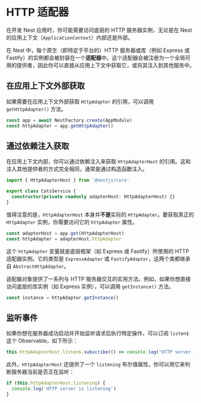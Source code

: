 # HTTP 适配器

在开发 Nest 应用时，你可能需要访问底层的 HTTP 服务器实例，无论是在 Nest 的应用上下文（`ApplicationContext`）内部还是外部。

在 Nest 中，每个原生（即特定于平台的）HTTP 服务器或库（例如 Express 或 Fastify）的实例都会被封装在一个**适配器**中。这个适配器会被注册为一个全局可用的提供者，因此你可以直接从应用上下文中获取它，或将其注入到其他服务中。

## 在应用上下文外部获取

如果需要在应用上下文外部获取 `HttpAdapter` 的引用，可以调用 `getHttpAdapter()` 方法。

```ts
const app = await NestFactory.create(AppModule)
const httpAdapter = app.getHttpAdapter()
```

## 通过依赖注入获取

在应用上下文内部，你可以通过依赖注入来获取 `HttpAdapterHost` 的引用。这和注入其他提供者的方式完全相同，通常是通过构造函数注入。

```ts
import { HttpAdapterHost } from '@nestjs/core'

export class CatsService {
  constructor(private readonly adapterHost: HttpAdapterHost) {}
}
```

值得注意的是，`HttpAdapterHost` 本身并**不是**实际的 `HttpAdapter`。要获取真正的 `HttpAdapter` 实例，你需要访问它的 `httpAdapter` 属性。

```ts
const adapterHost = app.get(HttpAdapterHost)
const httpAdapter = adapterHost.httpAdapter
```

这个 `httpAdapter` 变量就是底层框架（如 Express 或 Fastify）所使用的 HTTP 适配器实例。它的类型是 `ExpressAdapter` 或 `FastifyAdapter`，这两个类都继承自 `AbstractHttpAdapter`。

适配器对象提供了一系列与 HTTP 服务器交互的实用方法。例如，如果你想直接访问底层的库实例（如 Express 实例），可以调用 `getInstance()` 方法。

```ts
const instance = httpAdapter.getInstance()
```

## 监听事件

如果你想在服务器成功启动并开始监听请求后执行特定操作，可以订阅 `listen$` 这个 Observable，如下所示：

```ts
this.httpAdapterHost.listen$.subscribe(() => console.log('HTTP server is listening'))
```

此外，`HttpAdapterHost` 还提供了一个 `listening` 布尔值属性，你可以用它来判断服务器当前是否正在监听：

```ts
if (this.httpAdapterHost.listening) {
  console.log('HTTP server is listening')
}
```
